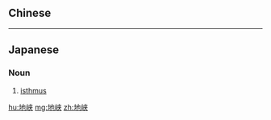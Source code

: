 {{also|地峽}}
==Chinese==
{{zh-see|地峽}}

----

==Japanese==
{{ja-kanjitab|ち|きょう|yomi=on}}

===Noun===
{{ja-noun|ちきょう}}

# [[isthmus]] {{gloss|narrow strip of land}}

[[hu:地峡]]
[[mg:地峡]]
[[zh:地峡]]